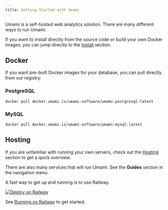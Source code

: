 ```yaml
---
title: Getting Started with Umami
---
```


Umami is a self-hosted web analytics solution. There are many different ways to run Umami.

If you want to install directly from the source code or build your own Docker images, you can jump directly to the [Install](/docs/v1/install) section.

## Docker

If you want pre-built Docker images for your database, you can pull directly from our registry:

### PostgreSQL

```shell
docker pull docker.umami.is/umami-software/umami:postgresql-latest
```

### MySQL

```shell
docker pull docker.umami.is/umami-software/umami:mysql-latest
```

## Hosting

If you are unfamiliar with running your own servers, check out the [Hosting](/docs/v1/hosting) section to get a quick overview.

There are also many services that will run Umami. See the **Guides** section in the navigation menu.

A fast way to get up and running is to use Railway.

[![Deploy on Railway](https://railway.app/button.svg)](https://railway.app/new/template/umami-analytics)

See [Running on Railway](/docs/v1/running-on-railway) to get started.
